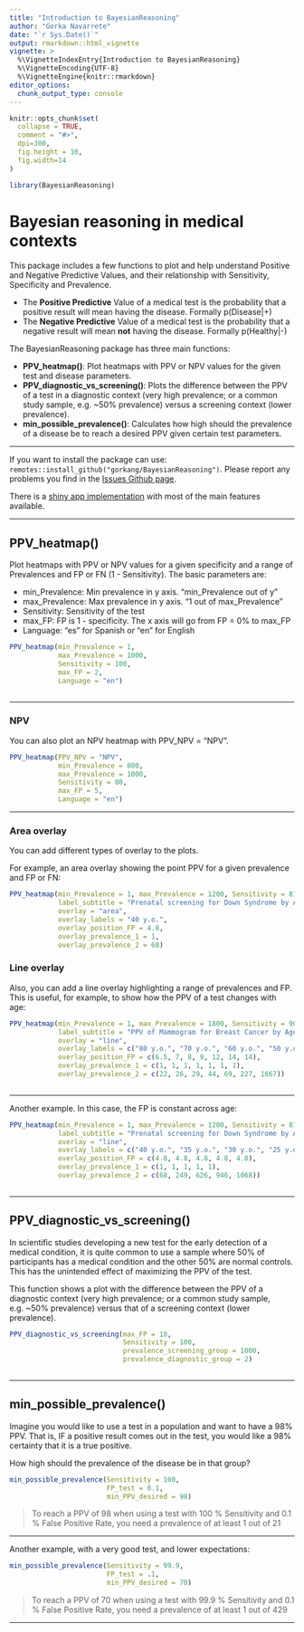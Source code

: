 ```yaml
---
title: "Introduction to BayesianReasoning"
author: "Gorka Navarrete"
date: "`r Sys.Date()`"
output: rmarkdown::html_vignette
vignette: >
  %\VignetteIndexEntry{Introduction to BayesianReasoning}
  %\VignetteEncoding{UTF-8}
  %\VignetteEngine{knitr::rmarkdown}
editor_options: 
  chunk_output_type: console
---
```


```r
knitr::opts_chunk$set(
  collapse = TRUE,
  comment = "#>",
  dpi=300,
  fig.height = 10,
  fig.width=14
)
```

```r
library(BayesianReasoning)
```

# Bayesian reasoning in medical contexts

This package includes a few functions to plot and help understand Positive and Negative Predictive Values, and their relationship with Sensitivity, Specificity and Prevalence.  

+ The **Positive Predictive** Value of a medical test is the probability that a positive result will mean having the disease. Formally p(Disease|+)
+ The **Negative Predictive** Value of a medical test is the probability that a negative result will mean **not** having the disease. Formally p(Healthy|-)  


The BayesianReasoning package has three main functions:  

+ **PPV_heatmap()**: Plot heatmaps with PPV or NPV values for the given test and disease parameters.
+ **PPV_diagnostic_vs_screening()**: Plots the difference between the PPV of a test in a diagnostic context (very high prevalence; or a common study sample, e.g. ~50% prevalence) versus a screening context (lower prevalence).
+ **min_possible_prevalence()**: Calculates how high should the prevalence of a disease be to reach a desired PPV given certain test parameters.  


--- 

If you want to install the package can use: `remotes::install_github("gorkang/BayesianReasoning")`. Please report any problems you find in the [Issues Github page](https://github.com/gorkang/BayesianReasoning/issues).  

There is a [shiny app implementation](https://gorkang.shinyapps.io/BayesianReasoning/) with most of the main features available.  

---


## PPV_heatmap()

Plot heatmaps with PPV or NPV values for a given specificity and a range of Prevalences and FP or FN (1 - Sensitivity). The basic parameters are:

* min_Prevalence: Min prevalence in y axis. "min_Prevalence out of y"  
* max_Prevalence: Max prevalence in y axis. "1 out of max_Prevalence"  
* Sensitivity: Sensitivity of the test  
* max_FP: FP is 1 - specificity. The x axis will go from FP = 0% to max_FP  
* Language: "es" for Spanish or "en" for English  

```r

PPV_heatmap(min_Prevalence = 1,
            max_Prevalence = 1000, 
            Sensitivity = 100, 
            max_FP = 2, 
            Language = "en")
            
```  




---   

### NPV

You can also plot an NPV heatmap with PPV_NPV = "NPV".  

```r

PPV_heatmap(PPV_NPV = "NPV",
            min_Prevalence = 800,
            max_Prevalence = 1000, 
            Sensitivity = 80, 
            max_FP = 5, 
            Language = "en")

```



--- 


### Area overlay

You can add different types of overlay to the plots. 

For example, an area overlay showing the point PPV for a given prevalence and FP or FN:  


```r

PPV_heatmap(min_Prevalence = 1, max_Prevalence = 1200, Sensitivity = 81, max_FP = 5,
            label_subtitle = "Prenatal screening for Down Syndrome by Age",
            overlay = "area",
            overlay_labels = "40 y.o.",
            overlay_position_FP = 4.8,
            overlay_prevalence_1 = 1,
            overlay_prevalence_2 = 68)

```




### Line overlay

Also, you can add a line overlay highlighting a range of prevalences and FP. This is useful, for example, to show how the PPV of a test changes with age:  


```r
PPV_heatmap(min_Prevalence = 1, max_Prevalence = 1800, Sensitivity = 90, max_FP = 15, 
            label_subtitle = "PPV of Mammogram for Breast Cancer by Age",
            overlay = "line", 
            overlay_labels = c("80 y.o.", "70 y.o.", "60 y.o.", "50 y.o.", "40 y.o.", "30 y.o.", "20  y.o."),
            overlay_position_FP = c(6.5, 7, 8, 9, 12, 14, 14),
            overlay_prevalence_1 = c(1, 1, 1, 1, 1, 1, 1),
            overlay_prevalence_2 = c(22, 26, 29, 44, 69, 227, 1667))
                
```


---   

Another example. In this case, the FP is constant across age:

```r

PPV_heatmap(min_Prevalence = 1, max_Prevalence = 1200, Sensitivity = 81, max_FP = 5,
            label_subtitle = "Prenatal screening for Down Syndrome by Age",
            overlay = "line",
            overlay_labels = c("40 y.o.", "35 y.o.", "30 y.o.", "25 y.o.", "20 y.o."),
            overlay_position_FP = c(4.8, 4.8, 4.8, 4.8, 4.8),
            overlay_prevalence_1 = c(1, 1, 1, 1, 1),
            overlay_prevalence_2 = c(68, 249, 626, 946, 1068))
                
```


---   

## PPV_diagnostic_vs_screening()

In scientific studies developing a new test for the early detection of a medical condition, it is quite common to use a sample where 50% of participants has a medical condition and the other 50% are normal controls. This has the unintended effect of maximizing the PPV of the test.  

This function shows a plot with the difference between the PPV of a diagnostic context (very high prevalence; or a common study sample, e.g. ~50% prevalence) versus that of a screening context (lower prevalence).  


```r

PPV_diagnostic_vs_screening(max_FP = 10, 
                            Sensitivity = 100, 
                            prevalence_screening_group = 1000, 
                            prevalence_diagnostic_group = 2)
                            
```  




---   

## min_possible_prevalence()

Imagine you would like to use a test in a population and want to have a 98% PPV. That is, IF a positive result comes out in the test, you would like a 98% certainty that it is a true positive.  

How high should the prevalence of the disease be in that group?  

```r 
min_possible_prevalence(Sensitivity = 100, 
                        FP_test = 0.1, 
                        min_PPV_desired = 98)
```

> To reach a PPV of 98 when using a test with 100 % Sensitivity and 0.1 % False Positive Rate, you need a prevalence of at least 1 out of 21

--- 

Another example, with a very good test, and lower expectations:  

```r 
min_possible_prevalence(Sensitivity = 99.9, 
                        FP_test = .1, 
                        min_PPV_desired = 70)
```

> To reach a PPV of 70 when using a test with 99.9 % Sensitivity and 0.1 % False Positive Rate, you need a prevalence of at least 1 out of 429

--- 

